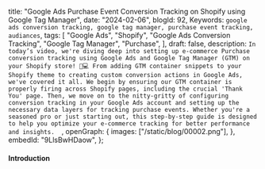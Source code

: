  title:
  "Google Ads Purchase Event Conversion Tracking on Shopify using Google Tag Manager",
 date: "2024-02-06",
 blogId: 92,
 Keywords: `google ads conversion tracking, google tag manager, purchase event tracking, audiances`,
 tags: [
  "Google Ads",
  "Shopify",
  "Google Ads Conversion Tracking",
  "Google Tag Manager",
  "Purchase",
 ],
 draft: false,
 description: `In today’s video, we're diving deep into setting up e-commerce Purchase conversion tracking using Google Ads and Google Tag Manager (GTM) on your Shopify store! 🛒💻 From adding GTM container snippets to your Shopify theme to creating custom conversion actions in Google Ads, we've covered it all. We begin by ensuring our GTM container is properly firing across Shopify pages, including the crucial 'Thank You' page. Then, we move on to the nitty-gritty of configuring conversion tracking in your Google Ads account and setting up the necessary data layers for tracking purchase events. Whether you're a seasoned pro or just starting out, this step-by-step guide is designed to help you optimize your e-commerce tracking for better performance and insights.  `,
 openGraph: {
  images: ["/static/blog/00002.png"],
 },
 embedId: "9LlsBwHDaow",
};

<BlogHeader metadata={metadata} />

#### Introduction

<YoutubeEmbed embedId={metadata.embedId} />

<DataLayerCode type='purchase' subType='main' />
